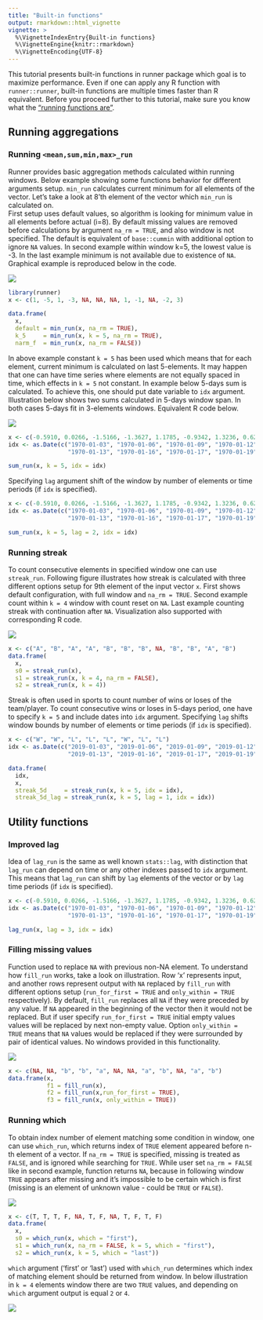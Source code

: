 ```yaml
---
title: "Built-in functions"
output: rmarkdown::html_vignette
vignette: >
  %\VignetteIndexEntry{Built-in functions}
  %\VignetteEngine{knitr::rmarkdown}
  %\VignetteEncoding{UTF-8}
---
```


This tutorial presents built-in functions in runner package which goal is to 
maximize performance. Even if one can apply any R function with `runner::runner`,
built-in functions are multiple times faster than R equivalent. Before you 
proceed further to this tutorial, make sure you know what the
["running functions are"](../index.html).

## Running aggregations

### Running `<mean,sum,min,max>_run`

Runner provides basic aggregation methods calculated within running windows. 
Below example showing some functions behavior for different arguments setup. 
`min_run` calculates current minimum for all elements of the vector. Let's take 
a look at 8'th element of the vector which `min_run` is calculated on.  
First setup uses default values, so algorithm is looking for minimum value in 
all elements before actual (i=8). By default missing values are removed before 
calculations by argument `na_rm = TRUE`, and also window is not specified. The 
default is equivalent of `base::cummin` with additional option to ignore `NA` 
values. In second example within window k=5, the lowest value is -3. In the last 
example minimum is not available due to existence of `NA`. Graphical example is 
reproduced below in the code.

![](images/running_minimum.png)

```r
library(runner)
x <- c(1, -5, 1, -3, NA, NA, NA, 1, -1, NA, -2, 3)

data.frame(
  x,
  default = min_run(x, na_rm = TRUE), 
  k_5     = min_run(x, k = 5, na_rm = TRUE),
  narm_f  = min_run(x, na_rm = FALSE))
```

In above example constant `k = 5` has been used which means that for each element, 
current minimum is calculated on last 5-elements. It may happen that one can have
time series where elements are not equally spaced in time, which effects in `k = 5`
not constant. In example below 5-days sum is calculated. To achieve this, one should
put date variable to `idx` argument.  
Illustration below shows two sums calculated in 5-days window span. In both cases
5-days fit in 3-elements windows. Equivalent R code below.

![](images/options_idx.png)

```r
x <- c(-0.5910, 0.0266, -1.5166, -1.3627, 1.1785, -0.9342, 1.3236, 0.6249)
idx <- as.Date(c("1970-01-03", "1970-01-06", "1970-01-09", "1970-01-12", 
                 "1970-01-13", "1970-01-16", "1970-01-17", "1970-01-19"))

sum_run(x, k = 5, idx = idx)
```

Specifying `lag` argument shift of the window by number of elements or time periods
(if `idx` is specified). 

```r
x <- c(-0.5910, 0.0266, -1.5166, -1.3627, 1.1785, -0.9342, 1.3236, 0.6249)
idx <- as.Date(c("1970-01-03", "1970-01-06", "1970-01-09", "1970-01-12", 
                 "1970-01-13", "1970-01-16", "1970-01-17", "1970-01-19"))

sum_run(x, k = 5, lag = 2, idx = idx)
```


### Running streak

To count consecutive elements in specified window one can use `streak_run`. Following 
figure illustrates how streak is calculated with three different options setup for
9th element of the input vector `x`. First shows default configuration, with full
window and `na_rm = TRUE`. Second example count within `k = 4` window with count
reset on `NA`. Last example counting streak with continuation after `NA`. 
Visualization also supported with corresponding R code.

![](images/running_streaks.png)

```r
x <- c("A", "B", "A", "A", "B", "B", "B", NA, "B", "B", "A", "B")
data.frame(
  x, 
  s0 = streak_run(x),
  s1 = streak_run(x, k = 4, na_rm = FALSE),
  s2 = streak_run(x, k = 4))
```

Streak is often used in sports to count number of wins or loses of the team/player.
To count consecutive wins or loses in 5-days period, one have to specify `k = 5` 
and include dates into `idx` argument. Specifying `lag` shifts window bounds by 
number of elements or time periods (if `idx` is specified).

```r
x <- c("W", "W", "L", "L", "L", "W", "L", "L")
idx <- as.Date(c("2019-01-03", "2019-01-06", "2019-01-09", "2019-01-12", 
                 "2019-01-13", "2019-01-16", "2019-01-17", "2019-01-19"))

data.frame(
  idx,
  x,
  streak_5d     = streak_run(x, k = 5, idx = idx),
  streak_5d_lag = streak_run(x, k = 5, lag = 1, idx = idx))
```

## Utility functions

### Improved lag

Idea of `lag_run` is the same as well known `stats::lag`, with distinction that
`lag_run` can depend on time or any other indexes passed to `idx` argument. 
This means that `lag_run` can shift by `lag` elements of the vector or by `lag` 
time periods (if `idx` is specified).  

```r
x <- c(-0.5910, 0.0266, -1.5166, -1.3627, 1.1785, -0.9342, 1.3236, 0.6249)
idx <- as.Date(c("1970-01-03", "1970-01-06", "1970-01-09", "1970-01-12", 
                 "1970-01-13", "1970-01-16", "1970-01-17", "1970-01-19"))

lag_run(x, lag = 3, idx = idx)
```

### Filling missing values

Function used to replace `NA` with previous non-NA element. To understand how 
`fill_run` works, take a look on illustration. Row 'x' represents input, and
another rows represent output with `NA` replaced by `fill_run` with different 
options setup (`run_for_first = TRUE` and `only_within = TRUE` respectively). 
By default, `fill_run` replaces all `NA` if they were preceded by any value. If 
`NA` appeared in the beginning of the vector then it would not be replaced. But 
if user specify `run_for_first = TRUE` initial empty values values will be 
replaced by next non-empty value. Option `only_within = TRUE` means that `NA` 
values would be replaced if they were surrounded by pair of identical values. No 
windows provided in this functionality.

![](images/fill_run.png)

```r
x <- c(NA, NA, "b", "b", "a", NA, NA, "a", "b", NA, "a", "b")
data.frame(x, 
           f1 = fill_run(x), 
           f2 = fill_run(x,run_for_first = TRUE), 
           f3 = fill_run(x, only_within = TRUE))
```

### Running which  

To obtain index number of element matching some condition in window, one can use 
`which_run`, which returns index of  `TRUE` element appeared before n-th element 
of a vector. If `na_rm = TRUE` is specified, missing is treated as `FALSE`, and
is ignored while searching for `TRUE`. While user set `na_rm = FALSE` like in
second example, function returns `NA`, because in following window `TRUE` appears
after missing and it's impossible to be certain which is first (missing is an
element of unknown value - could be `TRUE` or `FALSE`).


![](images/running_which_more.png)

```r
x <- c(T, T, T, F, NA, T, F, NA, T, F, T, F)
data.frame(
  x, 
  s0 = which_run(x, which = "first"),
  s1 = which_run(x, na_rm = FALSE, k = 5, which = "first"),
  s2 = which_run(x, k = 5, which = "last"))

```


`which` argument ('first' or 'last') used with `which_run` determines which index
of matching element should be returned from window. In below illustration in 
`k = 4` elements window there are two `TRUE` values, and depending on `which`
argument output is equal `2`  or `4`. 

![](images/options_which_first_last.png)

